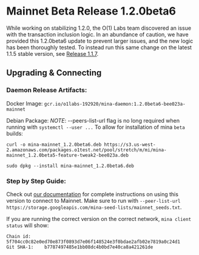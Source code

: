
# Mainnet Beta Release 1.2.0beta6

While working on stabilizing 1.2.0, the O(1) Labs team discovered an issue with the transaction inclusion logic. In an abundance of caution, we have provided this 1.2.0beta6 update to prevent larger issues, and the new logic has been thoroughly tested. To instead run this same change on the latest 1.1.5 stable version, see [Release 1.1.7](/releases/1.1.7).

## Upgrading & Connecting

### Daemon Release Artifacts:

Docker Image:
`gcr.io/o1labs-192920/mina-daemon:1.2.0beta6-bee023a-mainnet`

Debian Package:
_NOTE_: --peers-list-url flag is no long required when running with `systemctl --user ...`
To allow for installation of mina `beta` builds:

```
curl -o mina-mainnet_1.2.0beta6.deb https://s3.us-west-2.amazonaws.com/packages.o1test.net/pool/stretch/m/mi/mina-mainnet_1.2.0beta5-feature-tweak2-bee023a.deb

sudo dpkg --install mina-mainnet_1.2.0beta6.deb
```

### Step by Step Guide:

Check out [our documentation](https://docs.minaprotocol.com/en/using-mina/connecting) for complete instructions on using this version to connect to Mainnet. Make sure to run with `--peer-list-url https://storage.googleapis.com/mina-seed-lists/mainnet_seeds.txt`.

If you are running the correct version on the correct network, `mina client status` will show:

```
Chain id:     5f704cc0c82e0ed70e873f0893d7e06f148524e3f0bdae2afb02e7819a0c24d1
Git SHA-1:    b7787497485e1bb08dc4b0bd7e40ca8a421261de
```
